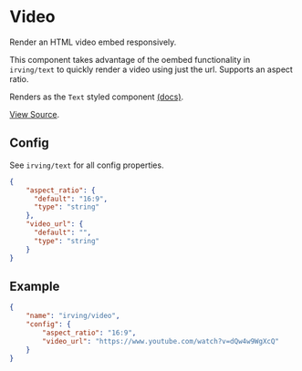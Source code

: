 <Meta title="WordPress Components|Video" />

# Video
Render an HTML video embed responsively.

This component takes advantage of the oembed functionality in `irving/text` to quickly render a video using just the url. Supports an aspect ratio.

Renders as the `Text` styled component [(docs)](?path=/docs/styled-components-text--plain-text-example).

[View Source](https://github.com/alleyinteractive/wp-irving/tree/master/inc/components/components/video).

## Config
See `irving/text` for all config properties.
```json
{
	"aspect_ratio": {
	  "default": "16:9",
	  "type": "string"
	},
	"video_url": {
	  "default": "",
	  "type": "string"
	}
}
```

## Example
```json
{
	"name": "irving/video",
	"config": {
		"aspect_ratio": "16:9",
		"video_url": "https://www.youtube.com/watch?v=dQw4w9WgXcQ"
	}
}
```
